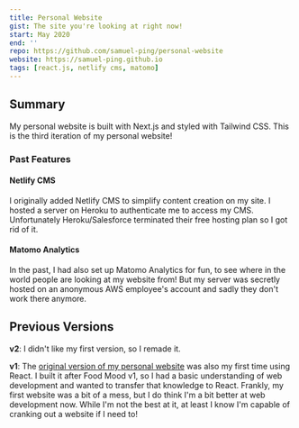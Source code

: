 ```yaml
---
title: Personal Website
gist: The site you're looking at right now!
start: May 2020
end: ''
repo: https://github.com/samuel-ping/personal-website
website: https://samuel-ping.github.io
tags: [react.js, netlify cms, matomo]
---
```


## Summary

My personal website is built with Next.js and styled with Tailwind CSS. This is the third iteration of my personal website!

### Past Features

#### Netlify CMS

I originally added Netlify CMS to simplify content creation on my site. I hosted a server on Heroku to authenticate me to access my CMS. Unfortunately Heroku/Salesforce terminated their free hosting plan so I got rid of it.

#### Matomo Analytics

In the past, I had also set up Matomo Analytics for fun, to see where in the world people are looking at my website from! But my server was secretly hosted on an anonymous AWS employee's account and sadly they don't work there anymore.

## Previous Versions

**v2**: I didn't like my first version, so I remade it.

**v1**: The [original version of my personal website](https://samuel-ping.github.io/personal-website-v1) was also my first time using React. I built it after Food Mood v1, so I had a basic understanding of web development and wanted to transfer that knowledge to React. Frankly, my first website was a bit of a mess, but I do think I'm a bit better at web development now. While I'm not the best at it, at least I know I'm capable of cranking out a website if I need to!
